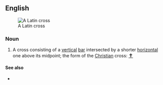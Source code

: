 ==English==
[[File:Christian cross.svg|thumb|A Latin cross]]

===Noun===
{{en-noun|es}}

# A cross consisting of a [[vertical]] [[bar]] intersected by a shorter [[horizontal]] one above its midpoint; the form of the [[Christian]] cross: <big>[[✝]]</big>

====See also====
* {{l|en|cross of Lorraine}}